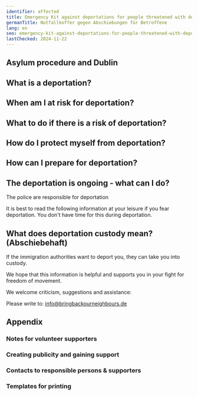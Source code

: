 ```yaml
---
identifier: affected
title: Emergency Kit against deportations for people threatened with deportation
germanTitle: Notfallkoffer gegen Abschiebungen für Betroffene
lang: en
seo: emergency-kit-against-deportations-for-people-threatened-with-deportation
lastChecked: 2024-11-22
---
```



<Block identifier="kit-intro" />

## Asylum procedure and Dublin

<Block identifier="kit-procedure-dublin"/>

## What is a deportation?

<Block identifier="kit-deportation-definition"/>

## When am I at risk for deportation?

<Block identifier="kit-deportation-risk"/>

## What to do if there is a risk of deportation?

<Block identifier="kit-stress" />

<Block identifier="kit-residence" />

## How do I protect myself from deportation?

<Block identifier="kit-prevent-deportation" />

## How can I prepare for deportation?

<Block identifier="kit-prepare-deportation" />

## The deportation is ongoing - what can I do?

The police are responsible for deportation

<BlockBox identifier="police">
  <Block identifier="police" collection="flyers" />
</BlockBox>

It is best to read the following information at your leisure if you fear deportation. You don't have time for this during deportation.

<BlockBox identifier="ongoing-deportation">
  <Block identifier="ongoing-deportation" collection="flyers" />
</BlockBox>

## What does deportation custody mean? (Abschiebehaft)

If the immigration authorities want to deport you, they can take you into custody.

<BlockBox identifier="detention">
  <Block identifier="detention" collection="flyers" />
</BlockBox>

We hope that this information is helpful and supports you in your fight for freedom of movement.

We welcome criticism, suggestions and assistance:

Please write to: info@bringbackourneighbours.de

## Appendix

### Notes for volunteer supporters

<Block identifier="supporters"/>

###  Creating publicity and gaining support

<Block identifier="publicity" collection="pages"/>

### Contacts to responsible persons & supporters

<Block identifier="contacts" collection="pages"/>

### Templates for printing

<Block identifier="forms" collection="pages"/>

